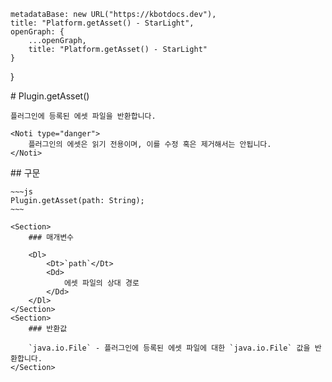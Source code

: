 
    metadataBase: new URL("https://kbotdocs.dev"),
    title: "Platform.getAsset() - StarLight",
    openGraph: {
        ...openGraph,
        title: "Platform.getAsset() - StarLight"
    }
}

<Section>
    # Plugin.getAsset()

    플러그인에 등록된 에셋 파일을 반환합니다.

    <Noti type="danger">
        플러그인의 에셋은 읽기 전용이며, 이를 수정 혹은 제거해서는 안됩니다.
    </Noti>
</Section>
<Section>
    ## 구문

    ~~~js
    Plugin.getAsset(path: String);
    ~~~

    <Section>
        ### 매개변수

        <Dl>
            <Dt>`path`</Dt>
            <Dd>
                에셋 파일의 상대 경로
            </Dd>
        </Dl>
    </Section>
    <Section>
        ### 반환값

        `java.io.File` - 플러그인에 등록된 에셋 파일에 대한 `java.io.File` 값을 반환합니다.
    </Section>
</Section>